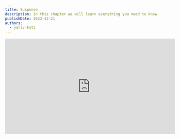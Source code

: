 ```yaml
---
title: Suspense
description: In this chapter we will learn everything you need to know about React Suspense.
publishDate: 2023-12-21
authors:
  - yariv-katz
---
```



<div class="not-content flex">
	<iframe
		className="mx-auto mb-10"
		width="560"
		height="315"
		src="https://www.youtube.com/embed/BRJu0GGCBbI?si=-VoW_lVJD4pCuqBy"
		title="YouTube video player"
		frameBorder="0"
		allow="accelerometer; autoplay; clipboard-write; encrypted-media; gyroscope; picture-in-picture; web-share"
		allowFullScreen
	/>
</div>

When a portion of your component tree  needs some async data to render, you can wrap these components with the `<Suspense>` component. This will allow you to display a `fallback` until you can render the async components.

## Async components problem

Let's imagine we need to create the following React components:
- `<Table />` - a table component that is grabbing data from an API and arranging it in a table
- `<TableSummary />` A summary data for the table - this data is taken from a different backend API then the `<Table />` is using

Those 2 components will need to send 2 server queries, and we want a loading spinner to be displayed until **both** of the components are ready.  
For example if the `<Table />` query takes 5 seconds and the `<TableSummary />` query takes 2 seconds, we want to display a loading spinner for 5 seconds and then display the data for both of those components.

## Naive solution

The naive solution would be to create a `<Parent />` component that will place the `<Table />` and `<TableSummary />`, that component can send the 2 server queries and pass the data to the children components.

![Naive solution](https://github.com/ywarezk/academeez/blob/main/content/en/course/react/suspense/parent-tree.png?raw=true)

## The problem with the naive solution

At times it helps to see that a solution is not ideal if you try to enlarge the problem, let's imagine instead of 2 component that needs to send a query, we now have 50 async components, all in different depths.

![Naive solution problem](https://github.com/ywarezk/academeez/blob/main/content/en/course/react/suspense/larger-tree.png?raw=true)

Now making the parent send 50 queries and passing all that data to those components will be cumbersome to say the least, we would need to create some kind of `Context` probably to pass that data, and the fact that the `<Parent />` needs to deal with a lot of data that doesn't really concern him (except when to display the spinner) does not make our code look any better (also violates the single resposibility of the `<Parent />`).

## Notify parent using throw

Did you know that on some conditions you can send data up the tree to a certain parent using `throw`?  

There are few conditions to use `throw` as means for sending data to parent:
- The `throw` must be located in the `render` function or lifecycle hooks
- The `throw` can not be located in events, or timer, or async calls.
- Up the tree from the component that threw there should be a parent that satisfies few conditions for catching.

### So which parent will grab the thrown data?

The parent that will grab the thrown data is the first parent that satisfies the following conditions:
- If the `thrown` data is an instance of `Promise` it will be catched by the first `<Suspense>` up the tree
- All other types or promise instance with no `<Suspense>` to catch it will be catched by the first `<ErrorBoundary>` up the tree (We will talk on `ErrorBoundary` in future lessons)

If there is no one to catch the thrown data, the usuall Javascript uncaught exception will happen (usually resulting in a crash).

## What is `<Suspense>`

`<Suspense>` can wrap part of your component tree, where some of the wrapped components (can be 0 or more) can throw a promise.  
`Promise` can be in 3 states:
- `pending` - the promise is still waiting for the data and the `<Suspense>` fallback will be displayed
- `resolved` - the promise is resolved and the `<Suspense>` will display the wrapped components
- `rejected` - the promise is rejected and the `<Suspense>` will send the error to the next error boundary.

:::tip[Common Mistake]
Make sure you are not regenerating the promise on each render, if you do, the `<Suspense>` will think that the promise is pending and will display the fallback.
:::

## Suspense demo

In the following example we want a component to only render after 5 seconds.  
For this we are creating a `Promise` that will resolve after 5 seconds, and we are throwing that promise in the `render` function of the component.

<div className="mt-5 not-content">
<Sandpack 
	client:load
	files={{
	"App.js": {
		readOnly: true,
		code: `/**
 * This component will wrap with <Suspense /> to display
 * a fallback until AsyncComponent is loaded
 */


  return (
    <Suspense fallback={<h1>Loading...</h1>}>
      <AsyncComponent />
    </Suspense>
  );
}`
	},
	"AsyncComponent.js": {
		readOnly: true,
		code: `/**
 * This component needs 5 seconds before it can load
 */

let isFulfilled = false;

const promise = new Promise((resolve) => {
  setTimeout(() => {
    isFulfilled = true;
    resolve();
  }, 5000);
});

  if (!isFulfilled) {
    throw promise;
  }

  return <h1>Only after 5 seconds I can load this view</h1>;
}`
	}
}} template="react" />
</div>

Notice that `App.js` is wrapping the `AsyncComponent` with `<Suspense>` and passing a `fallback` prop.

## Summary

- `<Suspense>` can wrap a portion of your component tree
- `<Suspense>` will display a `fallback` until all the promises that were thrown in the wrapped components are resolved
- `<Suspense>` will display the wrapped components once all the promises are resolved

This is just the tip of the iceberg, we will dedicate this chapter to learn the different common use cases of `<Suspense>`, rather it's lazy loading, server queries, the `use` function, the implications on server side rendering and more.  
So jump on to the next lesson to learn more about `<Suspense>`.